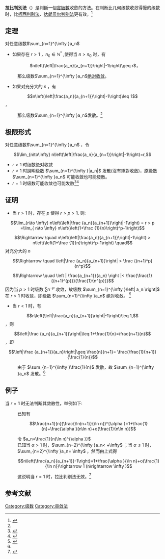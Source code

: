 {{TA
|G1=Math
}}
{{无穷级数}}
'''拉比判別法'''（{{lang-en|Raabe's Test}}）是判斷一個[[實數|實]][[級數|級數]]收歛的方法。在判断比几何级数收敛得慢的级数时，比[[柯西判别法|柯西判别法]]、[[达朗贝尔判别法|达朗贝尔判别法]]更有效。<ref name="USTC"> {{Cite book | author = 常庚哲，史济怀 | title = 数学分析教程（下册） | location = 安徽合肥 | publisher = 中国科学技术大学出版社| date = 2013 | pages = 第173页 | ISBN = 9787312031311}} </ref>

== 定理 ==
对任意级数<math>\sum_{n=1}^{\infty }a_n</math>
*如果存在 <math>r>1</math> ，<math>n_0\in \mathbb{N}^{*}</math> ,使得当 <math>n>n_0</math> 时，有
:: <math>n\left(\left|\frac{a_n}{a_{n+1}}\right|-1\right)\geq  r</math>，
:那么级数<math>\sum_{n=1}^{\infty }a_n</math>[[绝对收敛|绝对收敛]]。
*如果对充分大的 <math>n</math> ，有
::<math>n\left(\left|\frac{a_n}{a_{n+1}}\right|-1\right)\leq 1</math>，
:那么级数<math>\sum_{n=1}^{\infty }a_n</math>发散。<ref name="USTC"/>

==极限形式==
对任意级数<math>\sum_{n=1}^{\infty }a_n</math> ，令
::<math>\lim_{n\to\infty} n\left(\left|\frac{a_n}{a_{n+1}}\right|-1\right)=r,</math>
*<math>r>1</math> 时级数绝对收敛
*<math>r<1</math> 时說明级数 <math>\sum_{n=1}^{\infty }|a_n|</math> 发散(沒有絕對收斂)，原級數 <math>\sum_{n=1}^{\infty }a_n</math> 可能收斂也可能發散。
*<math>r=1</math> 时级数可能收敛也可能发散<ref> {{Cite book | author = 谢惠民 | title = 数学分析习题课讲义 | location = 北京 | publisher = 高等教育出版社 | date = 2004 | pages = 第8页 | ISBN = 9787040129410}} </ref><ref>{{cite web|url=http://mathworld.wolfram.com/RaabesTest.html|title=Raabe's Test|work=wolfram.com|accessdate=2015-09-02|archive-date=2015-04-02|archive-url=https://web.archive.org/web/20150402181706/http://mathworld.wolfram.com/RaabesTest.html|dead-url=no}}</ref>

==证明==
*当 <math>r>1</math> 时，存在 <math>p</math> 使得 <math>r > p > 1</math>. 则:

:<math>\lim_{n\to \infty} n\left(\left|\frac {a_n}{a_{n+1}}\right|-1\right) = r > p =\lim_{ n\to \infty} n\left(\left(1+\frac {1}{n}\right)^p-1\right) </math>
:<math>\Rightarrow \quad n\left(\left|\frac{a_n}{a_{n+1}}\right|-1\right) > n\left(\left(1+\frac {1}{n}\right)^p-1\right) \quad </math> 对充分大的   <math>n</math>
:<math>\Rightarrow \quad \left|\frac {a_n}{a_{n+1}}\right| > \frac {(n+1)^p}{n^p} </math>
:<math>\Rightarrow \quad \left | \frac{a_{n+1}}{a_n} \right |< \frac{\frac{1}{(n+1)^{p}}}{\frac{1}{n^{p}}}</math>
因为当 <math>p>1</math> 时级数 <math>\sum n^{-p}</math> 收敛，故级数 <math> \sum_{n=1}^{\infty }\left| a_n \right|</math> 在 <math>r>1</math> 时收敛，即级数 <math> \sum_{n=1}^{\infty }a_n </math> 绝对收敛。
<ref>{{cite web|url=http://mathumatiks.org/subpage-401-Raabe%E2%80%99s-Test-and-Logarithmic-Test.htm|title=Mathumatiks ::  Raabes Test and Logarithmic Test|work=mathumatiks.org|access-date=2015-09-03|archive-url=https://web.archive.org/web/20160304195901/http://mathumatiks.org/subpage-401-Raabe%E2%80%99s-Test-and-Logarithmic-Test.htm|archive-date=2016-03-04|dead-url=yes}}</ref>

*当 <math>r<1</math> 时，有
:<math>n\left(\left|\frac{a_n}{a_{n+1}}\right|-1\right)\leq 1,</math>，则
:<math>\left|\frac {a_n}{a_{n+1}}\right|\leq 1+\frac{1}{n}=\frac{n+1}{n}</math>，即
:<math>\left|\frac {a_{n+1}}{a_n}\right|\geq \frac{n}{n+1}= \frac{\frac{1}{n+1}}{\frac{1}{n}}</math> 
:由于 <math>\sum_{n=1}^{\infty }\frac{1}{n}</math> 发散，故 <math>\sum_{n=1}^{\infty }a_n</math> 发散。<ref name="USTC"/>

==例子==
当 <math>r=1</math> 时无法判断其敛散性，举例如下:
:已知有
::<math>\frac{n+1}{n}(\frac{\ln(n+1)}{\ln n})^{\alpha }=1+\frac{1}{n}+\frac{\alpha }{n\ln n}+o(\frac{1}{n\ln n})</math>
:令 <math>a_n=\frac{1}{n(\ln n)^{\alpha }}</math>
:已知当 <math>\alpha > 1</math> 时，<math>\sum_{n=2}^{\infty }a_n< +\infty </math> ；当 <math>\alpha \leq 1</math> 时，<math>\sum_{n=2}^{\infty }a_n= \infty </math> ，然而由上式得
::<math>n\left(\frac{a_n}{a_{n+1}}-1\right)=1+\frac{\alpha }{\ln n}+o(\frac{1}{\ln n})\rightarrow 1 (n\rightarrow \infty )</math>
:这说明当 <math>r=1</math> 时，拉比判别法无效。<ref>{{cite web|url=http://mathworld.wolfram.com/BertrandsTest.html|title=Bertrand's Test|work=wolfram.com|accessdate=2015-09-02|archive-date=2015-09-05|archive-url=https://web.archive.org/web/20150905191157/http://mathworld.wolfram.com/BertrandsTest.html|dead-url=no}}</ref>

==参考文献==
{{reflist}}

[[Category:级数|Category:级数]]
[[Category:审敛法|Category:审敛法]]